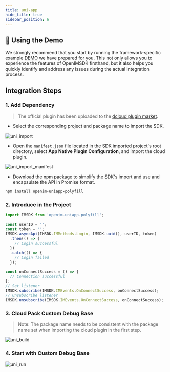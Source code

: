 ```yaml
---
title: uni-app
hide_title: true
sidebar_position: 6
---
```


## 🚀 Using the Demo
We strongly recommend that you start by running the framework-specific example [DEMO](https://github.com/OpenIMSDK/Open-IM-PC-Web-Demo) we have prepared for you. This not only allows you to experience the features of OpenIMSDK firsthand, but it also helps you quickly identify and address any issues during the actual integration process.

## Integration Steps

### 1. Add Dependency

> The official plugin has been uploaded to the [dcloud plugin market](https://ext.dcloud.net.cn/plugin?id=6577).

- Select the corresponding project and package name to import the SDK.

![uni_import](./assets/uni_import.png)

- Open the `manifest.json` file located in the SDK imported project's root directory, select **App Native Plugin Configuration**, and import the cloud plugin.

![uni_import_manifest](./assets/uni_import_manifest.png)

- Download the npm package to simplify the SDK's import and use and encapsulate the API in Promise format.

```bash
npm install openim-uniapp-polyfill
```

### 2. Introduce in the Project

```js
import IMSDK from 'openim-uniapp-polyfill';

const userID = '';
const token = '';
IMSDK.asyncApi(IMSDK.IMMethods.Login, IMSDK.uuid(), userID, token)
  .then(() => {
    // Login successful
  })
  .catch(() => {
    // Login failed
  });

const onConnectSuccess = () => {
  // Connection successful
};
// Set listener
IMSDK.subscribe(IMSDK.IMEvents.OnConnectSuccess, onConnectSuccess);
// Unsubscribe listener
IMSDK.unsubscribe(IMSDK.IMEvents.OnConnectSuccess, onConnectSuccess);
```

### 3. Cloud Pack Custom Debug Base

> Note: The package name needs to be consistent with the package name set when importing the cloud plugin in the first step.

![uni_build](./assets/uni_build.png)

### 4. Start with Custom Debug Base

![uni_run](./assets/uni_run.png)
